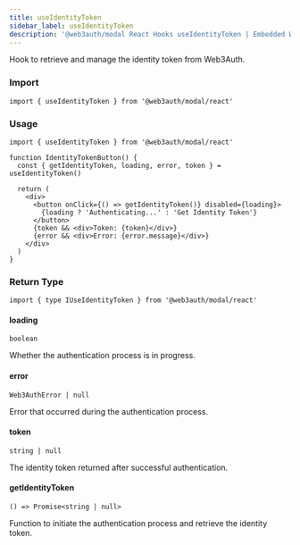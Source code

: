 ```yaml
---
title: useIdentityToken
sidebar_label: useIdentityToken
description: '@web3auth/modal React Hooks useIdentityToken | Embedded Wallets'
---
```


Hook to retrieve and manage the identity token from Web3Auth.

### Import

```tsx
import { useIdentityToken } from '@web3auth/modal/react'
```

### Usage

```tsx
import { useIdentityToken } from '@web3auth/modal/react'

function IdentityTokenButton() {
  const { getIdentityToken, loading, error, token } = useIdentityToken()

  return (
    <div>
      <button onClick={() => getIdentityToken()} disabled={loading}>
        {loading ? 'Authenticating...' : 'Get Identity Token'}
      </button>
      {token && <div>Token: {token}</div>}
      {error && <div>Error: {error.message}</div>}
    </div>
  )
}
```

### Return Type

```tsx
import { type IUseIdentityToken } from '@web3auth/modal/react'
```

#### loading

`boolean`

Whether the authentication process is in progress.

#### error

`Web3AuthError | null`

Error that occurred during the authentication process.

#### token

`string | null`

The identity token returned after successful authentication.

#### getIdentityToken

`() => Promise<string | null>`

Function to initiate the authentication process and retrieve the identity token.
